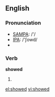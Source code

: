 ==English==

{{rank|whatever|reach|secret|671|showed|ancient|parts|getting}}

=== Pronunciation ===
*[[w:SAMPA|SAMPA]]: /'/
*[[w:IPA|IPA]]: /'ʃowd/
*{{audio|en-us-showed.ogg|Audio (US)}}

===Verb===
'''showed'''
# {{simple past of|show}}

[[el:showed]]
[[vi:showed]]